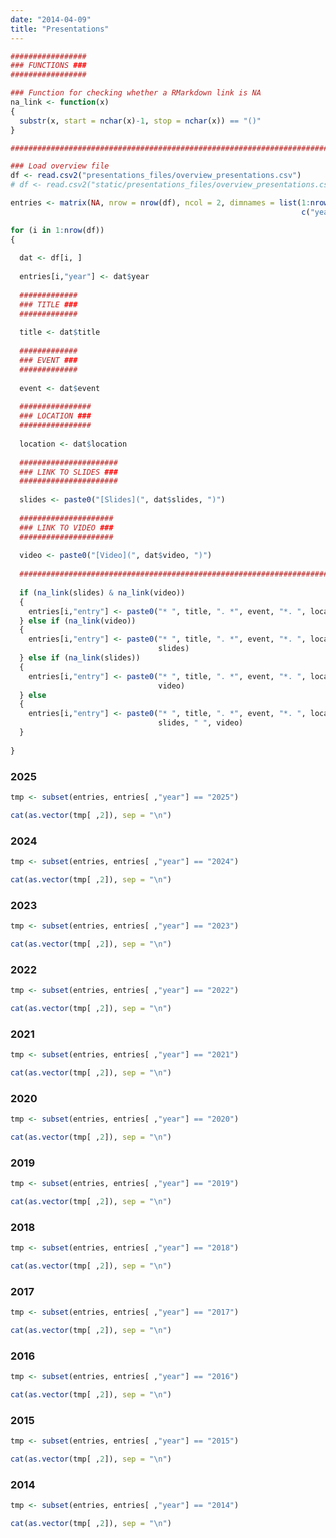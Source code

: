 ```yaml
---
date: "2014-04-09"
title: "Presentations"
---
```


```r
#################
### FUNCTIONS ###
#################

### Function for checking whether a RMarkdown link is NA
na_link <- function(x)
{
  substr(x, start = nchar(x)-1, stop = nchar(x)) == "()"
}

################################################################################

### Load overview file
df <- read.csv2("presentations_files/overview_presentations.csv")
# df <- read.csv2("static/presentations_files/overview_presentations.csv") # For local use

entries <- matrix(NA, nrow = nrow(df), ncol = 2, dimnames = list(1:nrow(df), 
                                                                 c("year", "entry")))

for (i in 1:nrow(df))
{
  
  dat <- df[i, ]
  
  entries[i,"year"] <- dat$year
  
  #############
  ### TITLE ###
  #############
  
  title <- dat$title
  
  #############
  ### EVENT ###
  #############
  
  event <- dat$event
  
  ################
  ### LOCATION ###
  ################
  
  location <- dat$location
  
  ######################
  ### LINK TO SLIDES ###
  ######################
  
  slides <- paste0("[Slides](", dat$slides, ")")
  
  #####################
  ### LINK TO VIDEO ###
  #####################
  
  video <- paste0("[Video](", dat$video, ")")
  
  ################################################################################
  
  if (na_link(slides) & na_link(video))
  {
    entries[i,"entry"] <- paste0("* ", title, ". *", event, "*. ", location, ". ")  
  } else if (na_link(video))
  {
    entries[i,"entry"] <- paste0("* ", title, ". *", event, "*. ", location, ". ", 
                                 slides)
  } else if (na_link(slides))
  {
    entries[i,"entry"] <- paste0("* ", title, ". *", event, "*. ", location, ". ", 
                                 video)
  } else
  {
    entries[i,"entry"] <- paste0("* ", title, ". *", event, "*. ", location, ". ", 
                                 slides, " ", video)  
  }
  
}
```

### 2025

```r
tmp <- subset(entries, entries[ ,"year"] == "2025")

cat(as.vector(tmp[ ,2]), sep = "\n")
```

### 2024

```r
tmp <- subset(entries, entries[ ,"year"] == "2024")

cat(as.vector(tmp[ ,2]), sep = "\n")
```

### 2023

```r
tmp <- subset(entries, entries[ ,"year"] == "2023")

cat(as.vector(tmp[ ,2]), sep = "\n")
```

### 2022

```r
tmp <- subset(entries, entries[ ,"year"] == "2022")

cat(as.vector(tmp[ ,2]), sep = "\n")
```

### 2021

```r
tmp <- subset(entries, entries[ ,"year"] == "2021")

cat(as.vector(tmp[ ,2]), sep = "\n")
```

### 2020

```r
tmp <- subset(entries, entries[ ,"year"] == "2020")

cat(as.vector(tmp[ ,2]), sep = "\n")
```

### 2019

```r
tmp <- subset(entries, entries[ ,"year"] == "2019")

cat(as.vector(tmp[ ,2]), sep = "\n")
```

### 2018

```r
tmp <- subset(entries, entries[ ,"year"] == "2018")

cat(as.vector(tmp[ ,2]), sep = "\n")
```

### 2017

```r
tmp <- subset(entries, entries[ ,"year"] == "2017")

cat(as.vector(tmp[ ,2]), sep = "\n")
```

### 2016

```r
tmp <- subset(entries, entries[ ,"year"] == "2016")

cat(as.vector(tmp[ ,2]), sep = "\n")
```

### 2015

```r
tmp <- subset(entries, entries[ ,"year"] == "2015")

cat(as.vector(tmp[ ,2]), sep = "\n")
```

### 2014

```r
tmp <- subset(entries, entries[ ,"year"] == "2014")

cat(as.vector(tmp[ ,2]), sep = "\n")
```